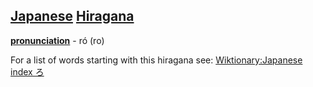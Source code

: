 == [[Japanese]] [[Hiragana]] ==
'''[[pronunciation]]''' - ró (ro)

For a list of words starting with this hiragana see: [[Wiktionary:Japanese index ろ]]
